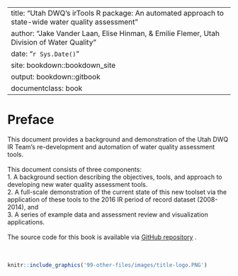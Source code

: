 
---
title: "Utah DWQ's irTools R package: An automated approach to state-wide water quality assessment"
author: "Jake Vander Laan, Elise Hinman, & Emilie Flemer, Utah Division of Water Quality"
date: "`r Sys.Date()`"
site: bookdown::bookdown_site
output: bookdown::gitbook
documentclass: book
---

# Preface {-}
This document provides a background and demonstration of the Utah DWQ IR Team's re-development and automation of water quality assessment tools.  
<br>
This document consists of three components:  
1. A background section describing the objectives, tools, and approach to developing new water quality assessment tools.  
2. A full-scale demonstration of the current state of this new toolset via the application of these tools to the 2016 IR period of record dataset (2008-2014), and   
3. A series of example data and assessment review and visualization applications.  
<br>
The source code for this book is available via [GitHub repository](https://github.com/utah-dwq/irTools-test-16){target="_blank"} .  
<br><br>

```r
knitr::include_graphics('99-other-files/images/title-logo.PNG')
```

<br><br><br><br><br>
